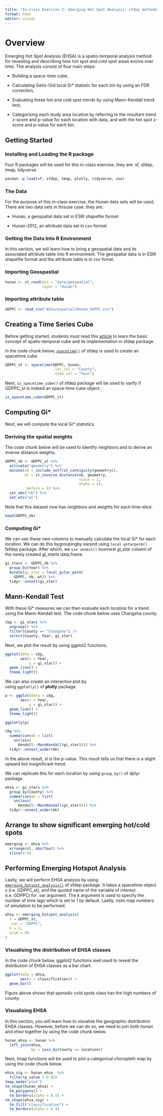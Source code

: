 ```yaml
---
title: "In-class Exercise 2: Emerging Hot Spot Analysis: sfdep methods"
format: html
editor: visual
---
```


# **Overview**

Emerging Hot Spot Analysis (EHSA) is a spatio-temporal analysis method for revealing and describing how hot spot and cold spot areas evolve over time. The analysis consist of four main steps:

-   Building a space-time cube,

-   Calculating Getis-Ord local Gi\* statistic for each bin by using an FDR correction,

-   Evaluating these hot and cold spot trends by using Mann-Kendall trend test,

-   Categorising each study area location by referring to the resultant trend z-score and p-value for each location with data, and with the hot spot z-score and p-value for each bin.

## **Getting Started**

### Installing and Loading the R package

Four R packages will be used for this in-class exercise, they are: sf, sfdep, tmap, tidyverse.

```r
pacman::p_load(sf, sfdep, tmap, plotly, tidyverse, zoo)
```

### The Data

For the purpose of this in-class exercise, the Hunan data sets will be used, There are two data sets in thisuse case. they are:

-   Hunan, a geospatial data set in ESRI shapefile format

-   Hunan-2012, an attribute data set in csv format

### **Getting the Data Into R Environment**

In this section, we will learn how to bring a geospatial data and its associated attribute table into R environment. The geospatial data is in ESRI shapefile format and the attribute table is in csv fomat.

::: panel-tabset
### **Importing Geospastial**

```r
hunan <- st_read(dsn = "data/geospatial", 
                 layer = "Hunan")
```

### **Importing attribute table**

```r
GDPPC <- read_csv("data/aspatial/Hunan_GDPPC.csv")
```
:::

## Creating a Time Series Cube

Before getting started, students must read this [article](https://sfdep.josiahparry.com/articles/spacetime-s3.html) to learn the basic concept of spatio-temporal cube and its implementation in sfdep package.

In the code chunk below, [`spacetime()`](https://sfdep.josiahparry.com/reference/spacetime.html) of sfdep is used to create an spacetime cube.

```r
GDPPC_st <- spacetime(GDPPC, hunan,
                      .loc_col = "County",
                      .time_col = "Year")
```

Next, `is_spacetime_cube()` of sfdep package will be used to varify if GDPPC_st is indeed an space-time cube object.

```r
is_spacetime_cube(GDPPC_st)
```

## Computing Gi\*

Next, we will compute the local Gi\* statistics.

### **Deriving the spatial weights**

The code chunk below will be used to identify neighbors and to derive an inverse distance weights.

```r
GDPPC_nb <- GDPPC_st %>%
  activate("geometry") %>%
  mutate(nb = include_self(st_contiguity(geometry)),
         wt = st_inverse_distance(nb, geometry,
                                  scale = 1,
                                  alpha = 1),
         .before = 1) %>%
  set_nbs("nb") %>%
  set_wts("wt")
```

Note that this dataset now has neighbors and weights for each time-slice.

```r
head(GDPPC_nb)
```

### **Computing Gi\***

We can use these new columns to manually calculate the local Gi\* for each location. We can do this bygroupingby earand using `local gstarperm()` fsfdep package. After which, we `use unnest()` tounnest *gi_star* column of the newly created *gi_starts* data,frame.

```r
gi_stars <- GDPPC_nb %>% 
  group_by(Year) %>% 
  mutate(gi_star = local_gstar_perm(
    GDPPC, nb, wt)) %>% 
  tidyr::unnest(gi_star)
```

## **Mann-Kendall Test**

With these Gi\* measures we can then evaluate each location for a trend using the Mann-Kendall test. The code chunk below uses Changsha county.

```r
cbg <- gi_stars %>% 
  ungroup() %>% 
  filter(County == "Changsha") |> 
  select(County, Year, gi_star)
```

Next, we plot the result by using ggplot2 functions.

```r
ggplot(data = cbg, 
       aes(x = Year, 
           y = gi_star)) +
  geom_line() +
  theme_light()
```

We can also create an interactive plot by using `ggplotly()` of **plotly** package.

```r
p <- ggplot(data = cbg, 
       aes(x = Year, 
           y = gi_star)) +
  geom_line() +
  theme_light()

ggplotly(p)
```

```r
cbg %>%
  summarise(mk = list(
    unclass(
      Kendall::MannKendall(gi_star)))) %>% 
  tidyr::unnest_wider(mk)
```

In the above result, sl is the p-value. This result tells us that there is a slight upward but insignificant trend.

We can replicate this for each location by using `group_by()` of dplyr package.

```r
ehsa <- gi_stars %>%
  group_by(County) %>%
  summarise(mk = list(
    unclass(
      Kendall::MannKendall(gi_star)))) %>%
  tidyr::unnest_wider(mk)
```

## **Arrange to show significant emerging hot/cold spots**

```r
emerging <- ehsa %>% 
  arrange(sl, abs(tau)) %>% 
  slice(1:5)
```

## **Performing Emerging Hotspot Analysis**

Lastly, we will perform EHSA analysis by using [`emerging_hotspot_analysis()`](https://sfdep.josiahparry.com/reference/emerging_hotspot_analysis.html) of sfdep package. It takes a spacetime object x (i.e. GDPPC_st), and the quoted name of the variable of interest (i.e. GDPPC) for .var argument. The k argument is used to specify the number of time lags which is set to 1 by default. Lastly, nsim map numbers of simulation to be performed.

```r
ehsa <- emerging_hotspot_analysis(
  x = GDPPC_st, 
  .var = "GDPPC", 
  k = 1, 
  nsim = 99
)
```

### **Visualising the distribution of EHSA classes**

In the code chunk below, ggplot2 functions ised used to reveal the distribution of EHSA classes as a bar chart.

```r
ggplot(data = ehsa,
       aes(x = classification)) +
  geom_bar()
```

Figure above shows that sporadic cold spots class has the high numbers of county.

### **Visualising EHSA**

In this section, you will learn how to visualise the geographic distribution EHSA classes. However, before we can do so, we need to join both *hunan* and *ehsa* together by using the code chunk below.

```r
hunan_ehsa <- hunan %>%
  left_join(ehsa,
            by = join_by(County == location))
```

Next, tmap functions will be used to plot a categorical choropleth map by using the code chunk below.

```r
ehsa_sig <- hunan_ehsa  %>%
  filter(p_value < 0.05)
tmap_mode("plot")
tm_shape(hunan_ehsa) +
  tm_polygons() +
  tm_borders(alpha = 0.5) +
tm_shape(ehsa_sig) +
  tm_fill("classification") + 
  tm_borders(alpha = 0.4)
```
